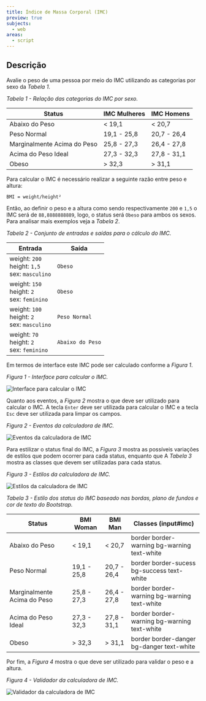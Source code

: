 ```yaml
---
title: Índice de Massa Corporal (IMC)
preview: true
subjects:
  - web
areas:
  - script
---
```



## Descrição

Avalie o peso de uma pessoa por meio do IMC utilizando as categorias por sexo da _Tabela 1_.

_Tabela 1 - Relação das categorias do IMC por sexo._

| Status                      | IMC Mulheres | IMC Homens  |
| --------------------------- | ------------ | ----------- |
| Abaixo do Peso              | < 19,1       | < 20,7      |
| Peso Normal                 | 19,1 - 25,8  | 20,7 - 26,4 |
| Marginalmente Acima do Peso | 25,8 - 27,3  | 26,4 - 27,8 |
| Acima do Peso Ideal         | 27,3 - 32,3  | 27,8 - 31,1 |
| Obeso                       | > 32,3       | > 31,1      |

Para calcular o IMC é necessário realizar a seguinte razão entre peso e altura:

```
BMI = weight/height²
```

Então, ao definir o peso e a altura como sendo respectivamente `200` e `1,5` o IMC será de `88,8888888889`, logo, o status será `Obeso` para ambos os sexos. Para analisar mais exemplos veja a _Tabela 2_.

_Tabela 2 - Conjunto de entradas e saídas para o cálculo do IMC._

| Entrada                                                | Saída            |
| ------------------------------------------------------ | ---------------- |
| weight: `200`<br />height: `1,5`<br />sex: `masculino` | `Obeso`          |
| weight: `150`<br />height: `2`<br />sex: `feminino`    | `Obeso`          |
| weight: `100`<br />height: `2`<br />sex: `masculino`   | `Peso Normal`    |
| weight: `70`<br />height: `2`<br />sex: `feminino`     | `Abaixo do Peso` |

Em termos de interface este IMC pode ser calculado conforme a _Figura 1_.

_Figura 1 - Interface para calcular o IMC._

<Image src={layoutSimple} alt="Interface para calcular o IMC" />

Quanto aos eventos, a _Figura 2_ mostra o que deve ser utilizado para calcular o IMC. A tecla `Enter` deve ser utilizada para calcular o IMC e a tecla `Esc` deve ser utilizada para limpar os campos.

_Figura 2 - Eventos da calculadora de IMC._

<Image src={layoutEvent} alt="Eventos da calculadora de IMC" />

Para estilizar o status final do IMC, a _Figura 3_ mostra as possíveis variações de estilos que podem ocorrer para cada status, enquanto que A _Tabela 3_ mostra as classes que devem ser utilizadas para cada status.

_Figura 3 - Estilos da calculadora de IMC._

<Image src={layoutStyle} alt="Estilos da calculadora de IMC" />

_Tabela 3 - Estilo dos status do IMC baseado nas bordas, plano de fundos e cor de texto do Bootstrap._

| Status                      | BMI Woman   | BMI Man     | Classes (input#imc)                         |
| --------------------------- | ----------- | ----------- | ------------------------------------------- |
| Abaixo do Peso              | < 19,1      | < 20,7      | border border-warning bg-warning text-white |
| Peso Normal                 | 19,1 - 25,8 | 20,7 - 26,4 | border border-sucess bg-success text-white  |
| Marginalmente Acima do Peso | 25,8 - 27,3 | 26,4 - 27,8 | border border-warning bg-warning text-white |
| Acima do Peso Ideal         | 27,3 - 32,3 | 27,8 - 31,1 | border border-warning bg-warning text-white |
| Obeso                       | > 32,3      | > 31,1      | border border-danger bg-danger text-white   |

Por fim, a _Figura 4_ mostra o que deve ser utilizado para validar o peso e a altura.

_Figura 4 - Validador da calculadora de IMC._

<Image src={layoutValidator} alt="Validador da calculadora de IMC" />
